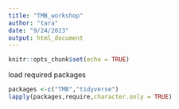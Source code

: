 ```yaml
---
title: "TMB_workshop"
author: "tara"
date: "9/24/2023"
output: html_document
---
```


```r
knitr::opts_chunk$set(echo = TRUE)
```

load required packages
```r
packages <-c("TMB","tidyverse")
lapply(packages,require,character.only = TRUE)
```